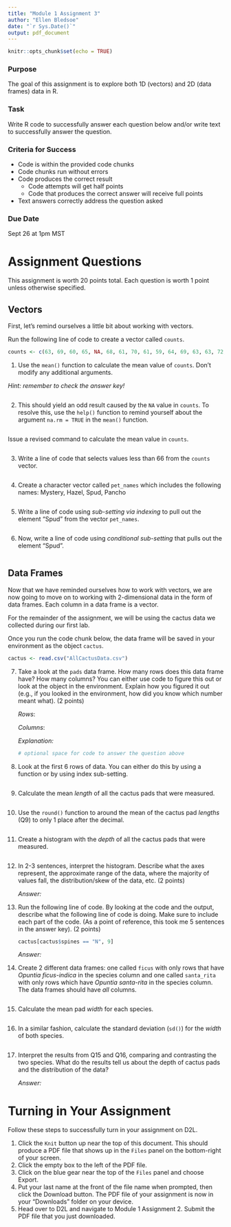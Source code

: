 ```yaml
---
title: "Module 1 Assignment 3"
author: "Ellen Bledsoe"
date: "`r Sys.Date()`"
output: pdf_document
---
```


```r
knitr::opts_chunk$set(echo = TRUE)
```

### Purpose

The goal of this assignment is to explore both 1D (vectors) and 2D (data frames) data in R.

### Task

Write R code to successfully answer each question below and/or write text to successfully answer the question.

### Criteria for Success

-   Code is within the provided code chunks
-   Code chunks run without errors
-   Code produces the correct result
    -   Code attempts will get half points
    -   Code that produces the correct answer will receive full points
-   Text answers correctly address the question asked

### Due Date

Sept 26 at 1pm MST

# Assignment Questions

This assignment is worth 20 points total. Each question is worth 1 point unless otherwise specified.

## Vectors

First, let's remind ourselves a little bit about working with vectors.

Run the following line of code to create a vector called `counts`.

```r
counts <- c(63, 69, 60, 65, NA, 68, 61, 70, 61, 59, 64, 69, 63, 63, 72, 65, 64, 70, 63, 65)
```

1.  Use the `mean()` function to calculate the mean value of `counts`. Don't modify any additional arguments.

*Hint: remember to check the answer key!*

```r

```

2.  This should yield an odd result caused by the `NA` value in `counts`. To resolve this, use the `help()` function to remind yourself about the argument `na.rm = TRUE` in the `mean()` function.

```r

```

Issue a revised command to calculate the mean value in `counts`.

```r

```

3.  Write a line of code that selects values less than 66 from the `counts` vector.

```r

```

4.  Create a character vector called `pet_names` which includes the following names: Mystery, Hazel, Spud, Pancho

```r

```

5.  Write a line of code using *sub-setting via indexing* to pull out the element "Spud" from the vector `pet_names`.

```r

```

6.  Now, write a line of code using *conditional sub-setting* that pulls out the element "Spud".

```r

```

## Data Frames

Now that we have reminded ourselves how to work with vectors, we are now going to move on to working with 2-dimensional data in the form of data frames. Each column in a data frame is a vector.

For the remainder of the assignment, we will be using the cactus data we collected during our first lab.

Once you run the code chunk below, the data frame will be saved in your environment as the object `cactus`.

```r
cactus <- read.csv("AllCactusData.csv")
```

7.  Take a look at the `pads` data frame. How many rows does this data frame have? How many columns? You can either use code to figure this out or look at the object in the environment. Explain how you figured it out (e.g., if you looked in the environment, how did you know which number meant what). (2 points)

    *Rows*:

    *Columns*:

    *Explanation:*

    ```r
    # optional space for code to answer the question above

    ```

8.  Look at the first 6 rows of data. You can either do this by using a function or by using index sub-setting.

```r

```

9.  Calculate the mean *length* of all the cactus pads that were measured.

```r

```

10. Use the `round()` function to around the mean of the cactus pad *lengths* (Q9) to only 1 place after the decimal.

```r

```

11. Create a histogram with the *depth* of all the cactus pads that were measured.

```r

```

12. In 2-3 sentences, interpret the histogram. Describe what the axes represent, the approximate range of the data, where the majority of values fall, the distribution/skew of the data, etc. (2 points)

    *Answer:*

13. Run the following line of code. By looking at the code and the output, describe what the following line of code is doing. Make sure to include each part of the code. (As a point of reference, this took me 5 sentences in the answer key). (2 points)

    ```r
    cactus[cactus$spines == "N", 9]
    ```

    *Answer:*

14. Create 2 different data frames: one called `ficus` with only rows that have *Opuntia ficus-indica* in the species column and one called `santa_rita` with only rows which have *Opuntia santa-rita* in the species column. The data frames should have *all* columns.

```r

```

15. Calculate the mean pad *width* for each species.

```r

```

16. In a similar fashion, calculate the standard deviation (`sd()`) for the *width* of both species.

```r

```

17. Interpret the results from Q15 and Q16, comparing and contrasting the two species. What do the results tell us about the depth of cactus pads and the distribution of the data?

    *Answer:*

# Turning in Your Assignment

Follow these steps to successfully turn in your assignment on D2L.

1.  Click the `Knit` button up near the top of this document. This should produce a PDF file that shows up in the `Files` panel on the bottom-right of your screen.
2.  Click the empty box to the left of the PDF file.
3.  Click on the blue gear near the top of the `Files` panel and choose Export.
4.  Put your last name at the front of the file name when prompted, then click the Download button. The PDF file of your assignment is now in your "Downloads" folder on your device.
5.  Head over to D2L and navigate to Module 1 Assignment 2. Submit the PDF file that you just downloaded.

